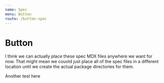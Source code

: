 ```yaml
---
name: Spec
menu: Button
route: /button-spec
---
```


# Button

I think we can actually place these spec MDX files anywhere we want for now. That might mean we couold just place all of the spec files in a different location until we create the actual package directories for them.

Another test here
